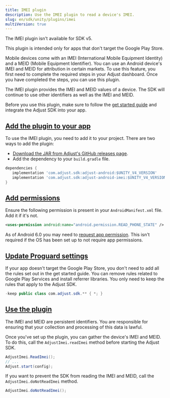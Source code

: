 ```yaml
---
title: IMEI plugin
description: Use the IMEI plugin to read a device's IMEI.
slug: en/sdk/unity/plugins/imei
multiVersion: true
---
```


<SdkVersion version="v5">

The IMEI plugin isn't available for SDK v5.

</SdkVersion>

<SdkVersion version="v4">

<Callout type="important">

This plugin is intended only for apps that don't target the Google Play Store.

</Callout>

Mobile devices come with an IMEI (International Mobile Equipment Identity) and a MEID (Mobile Equipment Identifier). You can use an Android device's IMEI and MEID for attribution in certain markets. To use this feature, you first need to complete the required steps in your Adjust dashboard. Once you have completed the steps, you can use this plugin.

The IMEI plugin provides the IMEI and MEID values of a device. The SDK will continue to use other identifiers as well as the IMEI and MEID.

Before you use this plugin, make sure to follow the [get started guide](/en/sdk/unity) and integrate the Adjust SDK into your app.

## [Add the plugin to your app](add-the-plugin-to-your-app)

To use the IMEI plugin, you need to add it to your project. There are two ways to add the plugin:

-  [Download the JAR from Adjust's GitHub releases page](https://github.com/adjust/android_sdk/releases).
-  Add the dependency to your `build.gradle` file.

<CodeBlock title="build.gradle">

```groovy
dependencies {
   implementation 'com.adjust.sdk:adjust-android:$UNITY_V4_VERSION'
   implementation 'com.adjust.sdk:adjust-android-imei:$UNITY_V4_VERSION'
}

```

</CodeBlock>

## [Add permissions](add-permissions)

Ensure the following permission is present in your `AndroidManifest.xml` file. Add it if it's not.

<CodeBlock title="AndroidManifest.xml">

```xml
<uses-permission android:name="android.permission.READ_PHONE_STATE" />
```

</CodeBlock>

<Callout type="note">

As of Android 6.0 you may need to [request app permission](https://developer.android.com/training/permissions/requesting). This isn't required if the OS has been set up to not require app permissions.

</Callout>

## [Update Proguard settings](update-proguard-settings)

If your app doesn't target the Google Play Store, you don't need to add all the rules set out in the get started guide. You can remove rules related to Google Play Services and install referrer libraries. You only need to keep the rules that apply to the Adjust SDK.

<CodeBlock title="proguard.pro">

```java
-keep public class com.adjust.sdk.** { *; }
```

</CodeBlock>

## [Use the plugin](use-the-plugin)

<Callout type="important">

The IMEI and MEID are persistent identifiers. You are responsible for ensuring that your collection and processing of this data is lawful.

</Callout>

Once you've set up the plugin, you can gather the device's IMEI and MEID. To do this, call the `AdjustImei.readImei` method before starting the Adjust SDK.

```cs
AdjustImei.ReadImei();
// ...
Adjust.start(config);
```

If you want to prevent the SDK from reading the IMEI and MEID, call the `AdjustImei.doNotReadImei` method.

```cs
AdjustImei.doNotReadImei();
```

</SdkVersion>
